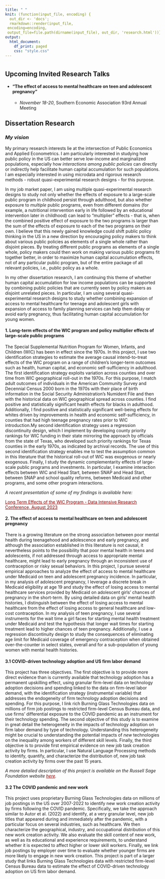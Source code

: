 ```yaml
---
title: " "
knit: (function(input_file, encoding) {
  out_dir <- 'docs';
  rmarkdown::render(input_file,
 encoding=encoding,
 output_file=file.path(dirname(input_file), out_dir, 'research.html'))})
output:
  html_document:
    df_print: paged
    css: "style.css"
---
```


<center> <h1></h1> </center>

<div>
<div style="margin-bottom:20px;">
</div>


## Upcoming Invited Research Talks ##
  
- #### "The effect of access to mental healthcare on teen and adolescent pregnancy" ####
  
  - _November 18-20_, Southern Economic Association 93rd Annual Meeting 

## Dissertation Research ##

### _My vision_ ###

My primary research interests lie at the intersection of Public Economics and Applied Econometrics. I am particularly interested in studying how public policy in the US can better serve low-income and marginalized populations, especially how _interactions among public policies_ can directly or indirectly help facilitate human capital accumulation for such populations. I am especially interested in using microdata and rigorous research methods - robust quasi-experimental research designs - for this purpose. 

In my job market paper, I am using multiple quasi-experimental research designs to study not only whether the effects of exposure to a large-scale public program in childhood persist through adulthood, but also whether exposure to _multiple_ public programs, even from different domains (for example, a nutritional intervention early in life followed by an educational intervention later in childhood) can lead to “multiplier” effects - that is, when the combined positive effect of exposure to the two programs is larger than the sum of the effects of exposure to each of the two programs on their own. I believe that this newly gained knowledge could shift public policy thinking in the US in a new direction by encouraging policy makers to think about various public policies as elements of a single whole rather than disjoint pieces. By treating different public programs as elements of a single whole, policy makers could then work on making various public programs fit together better, in order to maximize human capital accumulation effects, not of any particular public program, but of the entire package of all relevant policies, i.e., public policy as a whole. 

In my other dissertation research, I am continuing this theme of whether human capital accumulation for low income populations can be supported by combining public policies that are currently seen by policy makers as disjoint unrelated pieces. In particular, I am using several quasi-experimental research designs to study whether combining expansion of access to mental healthcare for teenage and adolescent girls with expansion of access to family planning services can help them delay or avoid early pregnancy, thus facilitating human capital accumulation for young women.


#### 1. Long-term effects of the WIC program and policy multiplier effects of large-scale public programs ####

The Special Supplemental Nutrition Program for Women, Infants, and Children (WIC) has been in effect since the 1970s. In this project, I use two identification strategies to estimate the average causal intend-to-treat effects of the WIC program on a range of children’s longer-term outcomes such as health, human capital, and economic self-sufficiency in adulthood. The first identification strategy exploits variation across counties and over time from WIC geographical roll-out in the 1970s. For this purpose, I match adult outcomes of individuals in the American Community Survey and Decennial Census 2000 born in the 1970s with their place of birth information in the Social Security Administration's Numident File and then with the historical data on WIC geographical spread across counties. I find positive and statistically significant health effects for blacks in adulthood. Additionally, I find positive and statistically significant well-being effects for whites driven by improvements in health and economic self-sufficiency, in counties that had high teenage pregnancy rates prior to WIC introduction.My second identification strategy uses a regression discontinuity design, which I implement by developing county priority rankings for WIC funding in their state mirroring the approach by officials from the state of Texas, who developed such priority rankings for Texas counties in the early 1970s, as indicated by archival records. The use of this second identification strategy enables me to test the assumption common in this literature that the historical roll-out of WIC was exogenous or nearly exogenous. Finally, I study the dynamic complementarity effects of large-scale public programs and investments. In particular, I examine interaction effects between WIC and Head Start, between SNAP and Head Start, between SNAP and school quality reforms, between Medicaid and other programs, and some other program interactions. 

_A recent presentation of some of my findings is available here:_

<p style="text-align: left;">
<span class="my-text"><a href="https://github.com/annamalinovskaya/annamalinovskaya/blob/main/DIRC_Malinovskaya_slides_final.pdf?raw=true" style="color: #8B0000; text-decoration: underline;">Long Term Effects of the WIC Program - Data Intensive Research Conference, August 2023</a></span>
</p>

#### 2. The effect of access to mental healthcare on teen and adolescent pregnancy ####

There is a growing literature on the strong association between poor mental health during teenagehood and adolescence and early pregnancy, and although the association established in this literature is not causal, it nevertheless points to the possibility that poor mental health in teens and adolescents, if not addressed through access to appropriate mental healthcare, might lead to early pregnancy through an inconsistent use of contraception or risky sexual behaviors. In this project, I pursue several empirical approaches to analyze the effect of access to mental healthcare under Medicaid on teen and adolescent pregnancy incidence. In particular, in my analysis of adolescent pregnancy, I leverage a discrete break in Medicaid eligibility at age 19 and study the effect of losing access to mental healthcare services provided by Medicaid on adolescent girls’ chances of pregnancy in the short-term. By using detailed data on girls' mental health histories, I distinguish between the effect of losing access to mental healthcare from the effect of losing access to general healthcare and low-cost contraception. In my analysis of teen pregnancy, I use several instruments for the wait time a girl faces for starting mental health treatment under Medicaid and test the hypothesis that longer wait times for starting treatment lead to higher chances of teen pregnancy. Additionally, I use a regression discontinuity design to study the consequences of eliminating age limit for Medicaid coverage of emergency contraception when obtained over-the-counter in select states, overall and for a sub-population of young women with mental health histories. 

#### 3.1 COVID-driven technology adoption and US firm labor demand ####

This project has three objectives. The first objective is to provide more direct evidence than is currently available that technology adoption has a permanent upskilling effect, using granular firm-level data on technology adoption decisions and spending linked to the data on firm-level labor demand, with the identification strategy (instrumental variable) that addresses the endogeneity of firm technology adoption decisions and spending. For this purpose, I link rich Burning Glass Technologies data on millions of firm job postings to restricted firm-level Census Bureau data, and use firms' differential exposure to the COVID pandemic as an instrument for their technology spending. The second objective of this study is to examine in great detail the heterogeneity in the impacts of technology adoption on firm labor demand by type of technology. Understanding this heterogeneity might be crucial to understanding the potential impacts of _new_ technologies on the inequality among workers of different skill levels. Finally, the third objective is to provide first empirical evidence on new job task creation activity by firms. In particular, I use Natural Language Processing methods to identify, quantify, and characterize the distribution of, new job task creation activity by firms over the past 15 years. 

_A more detailed description of this project is available on the Russell Sage Foundation website <a href="https://www.russellsage.org/sites/default/files/sample_drg_proposals.pdf" style="color: #8B0000; text-decoration: underline;">here</a>._ 

#### 3.2 The COVID pandemic and new work ####

This project uses proprietary Burning Glass Technologies data on millions of job postings in the US over 2007-2022 to identify new work creation activity by firms following the COVID pandemic. Specifically, we take the approach similar to Autor et al. (2022) and identify, at a very granular level, new job titles that appeared during and immediately after the pandemic, with a particular focus on several industries, such as healthcare. We then characterize the geographical, industry, and occupational distribution of this new work creation activity. We also evaluate the skill content of new work, as well as its educational and experience requirements, to understand whether it is expected to affect higher or lower skill workers. Finally, we link job postings by employer over time to evaluate whether younger firms are more likely to engage in new work creation. This project is part of a larger study that links Burning Glass Technologies data with restricted firm-level Census Bureau data to estimate the effect of COVID-driven technology adoption on US firm labor demand.


</div>
<div style="margin-bottom:20px;">
</div>

<!-- Matomo -->
<script>
  var _paq = window._paq = window._paq || [];
  /* tracker methods like "setCustomDimension" should be called before "trackPageView" */
  _paq.push(['trackPageView']);
  _paq.push(['enableLinkTracking']);
  (function() {
    var u="https://amgithub.matomo.cloud/";
    _paq.push(['setTrackerUrl', u+'matomo.php']);
    _paq.push(['setSiteId', '1']);
    var d=document, g=d.createElement('script'), s=d.getElementsByTagName('script')[0];
    g.async=true; g.src='//cdn.matomo.cloud/amgithub.matomo.cloud/matomo.js'; s.parentNode.insertBefore(g,s);
  })();
</script>
<!-- End Matomo Code -->


